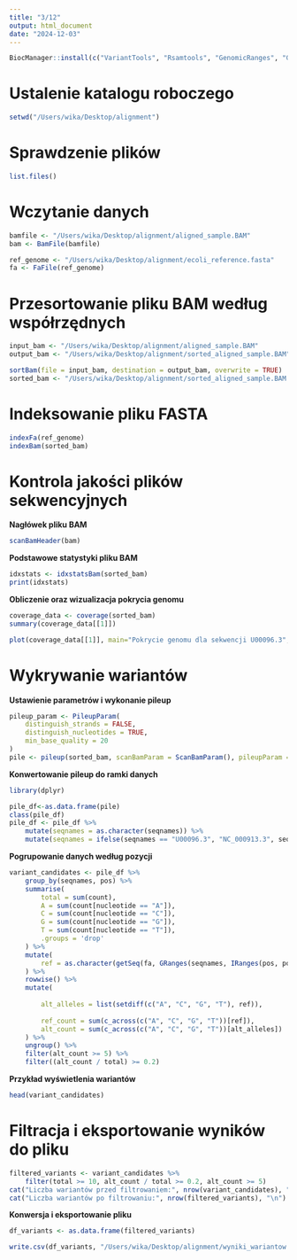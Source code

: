 ```yaml
---
title: "3/12"
output: html_document
date: "2024-12-03"
---
```


```r
BiocManager::install(c("VariantTools", "Rsamtools", "GenomicRanges", "GenomicFeatures", "VariantAnnotation", "BiocParallel"))
```

# Ustalenie katalogu roboczego
```r
setwd("/Users/wika/Desktop/alignment")
```

# Sprawdzenie plików
```r
list.files()
```

# Wczytanie danych

```r
bamfile <- "/Users/wika/Desktop/alignment/aligned_sample.BAM"
bam <- BamFile(bamfile)

ref_genome <- "/Users/wika/Desktop/alignment/ecoli_reference.fasta"
fa <- FaFile(ref_genome)
```

# Przesortowanie pliku BAM według współrzędnych

```r
input_bam <- "/Users/wika/Desktop/alignment/aligned_sample.BAM"
output_bam <- "/Users/wika/Desktop/alignment/sorted_aligned_sample.BAM"

sortBam(file = input_bam, destination = output_bam, overwrite = TRUE)
sorted_bam <- "/Users/wika/Desktop/alignment/sorted_aligned_sample.BAM.bam" 
```

# Indeksowanie pliku FASTA

```r
indexFa(ref_genome)
indexBam(sorted_bam)
```

# Kontrola jakości plików sekwencyjnych

**Nagłówek pliku BAM**
```r
scanBamHeader(bam)
```
**Podstawowe statystyki pliku BAM**

```r
idxstats <- idxstatsBam(sorted_bam)
print(idxstats)
```

**Obliczenie oraz wizualizacja pokrycia genomu**

```r
coverage_data <- coverage(sorted_bam)
summary(coverage_data[[1]])

plot(coverage_data[[1]], main="Pokrycie genomu dla sekwencji U00096.3", ylab="Pokrycie", xlab="Pozycja w genomie")
```

# Wykrywanie wariantów

**Ustawienie parametrów i wykonanie pileup**

```r
pileup_param <- PileupParam(
    distinguish_strands = FALSE,
    distinguish_nucleotides = TRUE,
    min_base_quality = 20
)
pile <- pileup(sorted_bam, scanBamParam = ScanBamParam(), pileupParam = pileup_param)
```

**Konwertowanie pileup do ramki danych**

```r
library(dplyr)

pile_df<-as.data.frame(pile)
class(pile_df)
pile_df <- pile_df %>%
    mutate(seqnames = as.character(seqnames)) %>%
    mutate(seqnames = ifelse(seqnames == "U00096.3", "NC_000913.3", seqnames))
```

**Pogrupowanie danych według pozycji**

```r
variant_candidates <- pile_df %>%
    group_by(seqnames, pos) %>%
    summarise(
        total = sum(count),
        A = sum(count[nucleotide == "A"]),
        C = sum(count[nucleotide == "C"]),
        G = sum(count[nucleotide == "G"]),
        T = sum(count[nucleotide == "T"]),
        .groups = 'drop'
    ) %>%
    mutate(
        ref = as.character(getSeq(fa, GRanges(seqnames, IRanges(pos, pos))))
    ) %>%
    rowwise() %>%
    mutate(
        
        alt_alleles = list(setdiff(c("A", "C", "G", "T"), ref)),
        
        ref_count = sum(c_across(c("A", "C", "G", "T"))[ref]),
        alt_count = sum(c_across(c("A", "C", "G", "T"))[alt_alleles])
    ) %>%
    ungroup() %>%
    filter(alt_count >= 5) %>%
    filter((alt_count / total) >= 0.2)
```

**Przykład wyświetlenia wariantów**
```r
head(variant_candidates)
```

# Filtracja i eksportowanie wyników do pliku

```r
filtered_variants <- variant_candidates %>%
    filter(total >= 10, alt_count / total >= 0.2, alt_count >= 5)
cat("Liczba wariantów przed filtrowaniem:", nrow(variant_candidates), "\n")
cat("Liczba wariantów po filtrowaniu:", nrow(filtered_variants), "\n")

```

**Konwersja i eksportowanie pliku**

```r
df_variants <- as.data.frame(filtered_variants)

write.csv(df_variants, "/Users/wika/Desktop/alignment/wyniki_wariantow.csv", row.names = FALSE)
```


